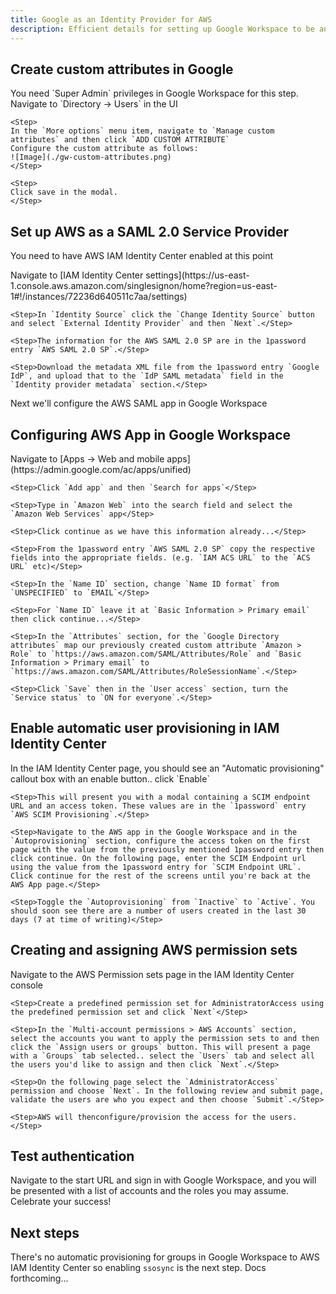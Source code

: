 ```yaml
---
title: Google as an Identity Provider for AWS
description: Efficient details for setting up Google Workspace to be an IdP for AWS
---
```


## Create custom attributes in Google
<Callout>
    You need `Super Admin` privileges in Google Workspace for this step.
</Callout>

<Steps>
    <Step>Navigate to `Directory -> Users` in the UI</Step>

    <Step>
    In the `More options` menu item, navigate to `Manage custom attributes` and then click `ADD CUSTOM ATTRIBUTE`
    Configure the custom attribute as follows:
    ![Image](./gw-custom-attributes.png)
    </Step>

    <Step>
    Click save in the modal.
    </Step>
</Steps>

## Set up AWS as a SAML 2.0 Service Provider

<Callout>You need to have AWS IAM Identity Center enabled at this point</Callout>

<Steps>
    <Step>Navigate to [IAM Identity Center settings](https://us-east-1.console.aws.amazon.com/singlesignon/home?region=us-east-1#!/instances/72236d640511c7aa/settings)</Step>

    <Step>In `Identity Source` click the `Change Identity Source` button and select `External Identity Provider` and then `Next`.</Step>

    <Step>The information for the AWS SAML 2.0 SP are in the 1password entry `AWS SAML 2.0 SP`.</Step>

    <Step>Download the metadata XML file from the 1password entry `Google IdP`, and upload that to the `IdP SAML metadata` field in the `Identity provider metadata` section.</Step>
</Steps>

Next we'll configure the AWS SAML app in Google Workspace

## Configuring AWS App in Google Workspace

<Steps>
    <Step>Navigate to [Apps -> Web and mobile apps](https://admin.google.com/ac/apps/unified)</Step>

    <Step>Click `Add app` and then `Search for apps`</Step>

    <Step>Type in `Amazon Web` into the search field and select the `Amazon Web Services` app</Step>

    <Step>Click continue as we have this information already...</Step>

    <Step>From the 1password entry `AWS SAML 2.0 SP` copy the respective fields into the appropriate fields. (e.g. `IAM ACS URL` to the `ACS URL` etc)</Step>

    <Step>In the `Name ID` section, change `Name ID format` from `UNSPECIFIED` to `EMAIL`</Step>

    <Step>For `Name ID` leave it at `Basic Information > Primary email` then click continue...</Step>

    <Step>In the `Attributes` section, for the `Google Directory attributes` map our previously created custom attribute `Amazon > Role` to `https://aws.amazon.com/SAML/Attributes/Role` and `Basic Information > Primary email` to `https://aws.amazon.com/SAML/Attributes/RoleSessionName`.</Step>

    <Step>Click `Save` then in the `User access` section, turn the `Service status` to `ON for everyone`.</Step>

</Steps>

## Enable automatic user provisioning in IAM Identity Center

<Steps>
    <Step>In the IAM Identity Center page, you should see an "Automatic provisioning" callout box with an enable button.. click `Enable`</Step>

    <Step>This will present you with a modal containing a SCIM endpoint URL and an access token. These values are in the `1password` entry `AWS SCIM Provisioning`.</Step>

    <Step>Navigate to the AWS app in the Google Workspace and in the `Autoprovisioning` section, configure the access token on the first page with the value from the previously mentioned 1password entry then click continue. On the following page, enter the SCIM Endpoint url using the value from the 1password entry for `SCIM Endpoint URL`. Click continue for the rest of the screens until you're back at the AWS App page.</Step>

    <Step>Toggle the `Autoprovisioning` from `Inactive` to `Active`. You should soon see there are a number of users created in the last 30 days (7 at time of writing)</Step>
</Steps>

## Creating and assigning AWS permission sets

<Steps>
    <Step>Navigate to the AWS Permission sets page in the IAM Identity Center console</Step>

    <Step>Create a predefined permission set for AdministratorAccess using the predefined permission set and click `Next`</Step>

    <Step>In the `Multi-account permissions > AWS Accounts` section, select the accounts you want to apply the permission sets to and then click the `Assign users or groups` button. This will present a page with a `Groups` tab selected.. select the `Users` tab and select all the users you'd like to assign and then click `Next`.</Step>

    <Step>On the following page select the `AdministratorAccess` permission and choose `Next`. In the following review and submit page, validate the users are who you expect and then choose `Submit`.</Step>

    <Step>AWS will thenconfigure/provision the access for the users.</Step>
</Steps>

## Test authentication

Navigate to the start URL and sign in with Google Workspace, and you will be presented with a list of accounts and the roles you may assume. Celebrate your success!

## Next steps

There's no automatic provisioning for groups in Google Workspace to AWS IAM Identity Center so enabling `ssosync` is the next step. Docs forthcoming...
